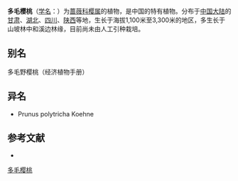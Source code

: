 {{Speciesbox
| name = 多毛樱桃
| status = 
| status_system = 
| image =
| genus = Cerasus
| species = polytricha
| authority = (Koehne) Yü et Li
}}

'''多毛樱桃'''（[[学名|学名]]：{{lang|la|''Cerasus polytricha''}}）为[[蔷薇科|蔷薇科]][[樱属|樱属]]的植物，是中国的特有植物。分布于[[中国大陆|中国大陆]]的[[甘肃|甘肃]]、[[湖北|湖北]]、[[四川|四川]]、[[陕西|陕西]]等地，生长于海拔1,100米至3,300米的地区，多生长于山坡林中和溪边林缘，目前尚未由人工引种栽培。

== 别名 ==
多毛野樱桃（经济植物手册）

== 异名 ==
* Prunus polytricha Koehne

== 参考文献 ==
<div class="references-small">
* {{cite web| url =http://www.bioinfo.cn/db05/KmzwSpecies.php?action=view&id=18927| title =多毛樱桃| work =《中国高等植物数据库全库》| publisher =中国科学院微生物研究所| author =昆明植物研究所| accessdate =2009-02-25| deadurl =yes| archiveurl =https://web.archive.org/web/20160305050032/http://www.bioinfo.cn/db05/KmzwSpecies.php?action=view&id=18927| archivedate =2016-03-05}}
</div>
{{Taxonbar|from=Q10932755}}

[[Category:樱|多毛樱桃]]


{{植物小作品}}